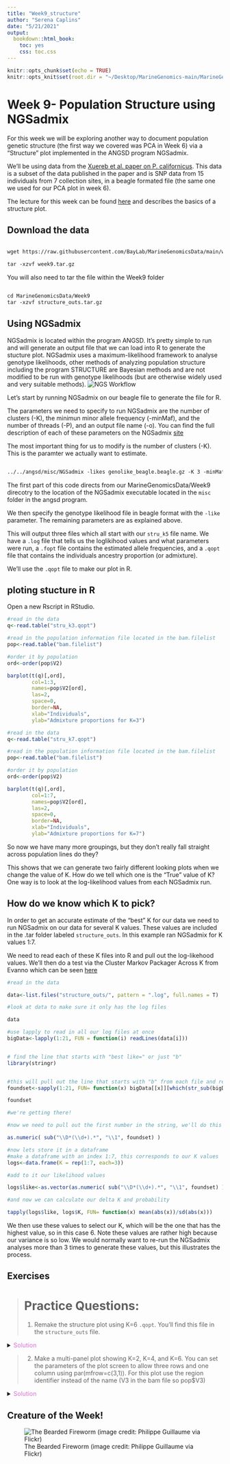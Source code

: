 ```yaml
---
title: "Week9_structure"
author: "Serena Caplins"
date: "5/21/2021"
output:
  bookdown::html_book:
    toc: yes
    css: toc.css
---
```


```r
knitr::opts_chunk$set(echo = TRUE)
knitr::opts_knit$set(root.dir = "~/Desktop/MarineGenomics-main/MarineGenomics/data/Week9/MarineGenomicsData/Week9")
```

# Week 9- Population Structure using NGSadmix

For this week we will be exploring another way to document population genetic structure (the first way we covered was PCA in Week 6) via a "Structure" plot implemented in the ANGSD program NGSadmix.

We'll be using data from the [Xuereb et al. paper on P. californicus](https://onlinelibrary.wiley.com/doi/abs/10.1111/mec.14589). This data is a subset of the data published in the paper and is SNP data from 15 individuals from 7 collection sites, in a beagle formated file (the same one we used for our PCA plot in week 6). 

The lecture for this week can be found [here](https://github.com/BayLab/MarineGenomics/blob/4f22a87ad800f98a6e138a166b8e94d016310914/ppt/Week9.pdf) and describes the basics of a structure plot.

## Download the data

```html

wget https://raw.githubusercontent.com/BayLab/MarineGenomicsData/main/week9.tar.gz

tar -xzvf week9.tar.gz


```


You will also need to tar the file within the Week9 folder

```html

cd MarineGenomicsData/Week9
tar -xzvf structure_outs.tar.gz

```


## Using NGSadmix

NGSadmix is located within the program ANGSD. It's pretty simple to run and will generate an output file that we can load into R to generate the stucture plot. NGSadmix uses a maximum-likelihood framework to analyse genotype likelihoods, other methods of analyzing population structure including the program STRUCTURE are Bayesian methods and are not modified to be run with genotype likelihoods (but are otherwise widely used and very suitable methods).
![NGS Workflow](./figs/NGS_workflow.png)

Let's start by running NGSadmix on our beagle file to generate the file for R.

The parameters we need to specify to run NGSadmix are the number of clusters (-K), the minimun minor allele frequency (-minMaf), and the number of threads (-P), and an output file name (-o). You can find the full description of each of these parameters on the NGSadmix [site](http://www.popgen.dk/software/index.php/NgsAdmix)

The most important thing for us to modify is the number of clusters (-K). This is the paramter we actually want to estimate. 

```html

../../angsd/misc/NGSadmix -likes genolike_beagle.beagle.gz -K 3 -minMaf 0.05 -seed 1 -o stru_k3 -P 10


```

The first part of this code directs from our MarineGenomicsData/Week9 direcotry to the location of the NGSadmix executable located in the `misc` folder in the angsd program.

We then specify the genotype likelihood file in beagle format with the `-like` parameter. The remaining parameters are as explained above.

This will output three files which all start with our `stru_k5` file name. We have a `.log` file that tells us the loglikihood values and what parameters were run, a `.fopt` file contains the estimated allele frequencies, and a `.qopt` file that contains the individuals ancestry proportion (or admixture).

We'll use the `.qopt` file to make our plot in R.

## ploting stucture in R

Open a new Rscript in RStudio.

```r

#read in the data 
q<-read.table("stru_k3.qopt")

#read in the population information file located in the bam.filelist
pop<-read.table("bam.filelist")

#order it by population
ord<-order(pop$V2)
```

```r

barplot(t(q)[,ord],
        col=1:3,
        names=pop$V2[ord],
        las=2,
        space=0,
        border=NA,
        xlab="Individuals",
        ylab="Admixture proportions for K=3")

```

```r

#read in the data 
q<-read.table("stru_k7.qopt")

#read in the population information file located in the bam.filelist
pop<-read.table("bam.filelist")

#order it by population
ord<-order(pop$V2)
```
```r

barplot(t(q)[,ord],
        col=1:7,
        names=pop$V2[ord],
        las=2,
        space=0,
        border=NA,
        xlab="Individuals",
        ylab="Admixture proportions for K=7")

```

So now we have many more groupings, but they don't really fall straight across population lines do they?

This shows that we can generate two fairly different looking plots when we change the value of K. How do we tell which one is the "True" value of K? One way is to look at the log-likelihood values from each NGSadmix run. 

## How do we know which K to pick?
In order to get an accurate estimate of the "best" K for our data we need to run NGSadmix on our data for several K values. These values are included in the .tar folder labeled `structure_outs`. In this example ran NGSadmix for K values 1:7.  

We need to read each of these K files into R and pull out the log-likehood values. We'll then do a test via the Cluster Markov Packager Across K from Evanno which can be seen [here](http://clumpak.tau.ac.il/index.html)

```r

#read in the data

data<-list.files("structure_outs/", pattern = ".log", full.names = T)

#look at data to make sure it only has the log files

data

#use lapply to read in all our log files at once
bigData<-lapply(1:21, FUN = function(i) readLines(data[i]))


# find the line that starts with "best like=" or just "b"
library(stringr)


#this will pull out the line that starts with "b" from each file and return it as a list
foundset<-sapply(1:21, FUN= function(x) bigData[[x]][which(str_sub(bigData[[x]], 1, 1) == 'b')])

foundset

#we're getting there!

#now we need to pull out the first number in the string, we'll do this with the function sub

as.numeric( sub("\\D*(\\d+).*", "\\1", foundset) )

#now lets store it in a dataframe
#make a dataframe with an index 1:7, this corresponds to our K values
logs<-data.frame(K = rep(1:7, each=3))

#add to it our likelihood values

logs$like<-as.vector(as.numeric( sub("\\D*(\\d+).*", "\\1", foundset) ))

#and now we can calculate our delta K and probability

tapply(logs$like, logs$K, FUN= function(x) mean(abs(x))/sd(abs(x)))

```
We then use these values to select our K, which will be the one that has the highest value, so in this case 6. Note these values are rather high because our variance is so low. We would normally want to re-run the NGSadmix analyses more than 3 times to generate these values, but this illustrates the process.

## Exercises

> # Practice Questions:
>1. Remake the structure plot using K=6 `.qopt`. You'll find this file in the `structure_outs` file.

<details><summary><span style="color: Orchid;">Solution</span></summary>
<p>

```r
q<-read.table("stru_k6.qopt")

#read in the population information file located in the bam.filelist
pop<-read.table("bam.filelist")

#order it by population
ord<-order(pop$V2)
```

```r

barplot(t(q)[,ord],
        col=1:6,
        names=pop$V2[ord],
        las=2,
        space=0,
        border=NA,
        xlab="Individuals",
        ylab="Admixture proportions for K=6")
```
</p>
</details>

> 2. Make a multi-panel plot showing K=2, K=4, and K=6. You can set the parameters of the plot screen to allow three rows and one column using par(mfrow=c(3,1)). For this plot use the region identifier instead of the name (V3 in the bam file so pop$V3)

<details><summary><span style="color: Orchid;">Solution</span></summary>
<p>

```r

#read in all the data 
q2<-read.table("stru_k2.qopt")
q4<-read.table("stru_k4.qopt")
q6<-read.table("stru_k6.qopt")

#read in the population information file located in the bam.filelist
pop<-read.table("bam.filelist")

#order it by population
ord<-order(pop$V3)

#set the parameters for our screen to show three rows and one column
par(mfrow=c(3,1))
```

```r
#plot the plots

barplot(t(q2)[,ord],
        col=1:2,
        names=pop$V3[ord],
        las=2,
        space=0,
        border=NA,
        xlab="Individuals",
        ylab="Admixture prop K=2")

barplot(t(q4)[,ord],
        col=1:4,
        names=pop$V3[ord],
        las=2,
        space=0,
        border=NA,
        xlab="Individuals",
        ylab="Admixture prop K=4")

barplot(t(q6)[,ord],
        col=1:6,
        names=pop$V3[ord],
        las=2,
        space=0,
        border=NA,
        xlab="Individuals",
        ylab="Admixture prop K=6")

```
</p>
</details>

## Creature of the Week!
![The Bearded Fireworm (image credit: Philippe Guillaume via Flickr)](./figs/creatures/bearded_fireworm.jpg)
